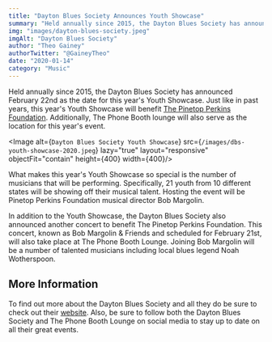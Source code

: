 ```yaml
---
title: "Dayton Blues Society Announces Youth Showcase"
summary: "Held annually since 2015, the Dayton Blues Society has announced February 22nd as the date for this year's Youth Showcase"
img: "images/dayton-blues-society.jpeg"
imgAlt: "Dayton Blues Society"
author: "Theo Gainey"
authorTwitter: "@GaineyTheo"
date: "2020-01-14"
category: "Music"
---
```


Held annually since 2015, the Dayton Blues Society has announced February 22nd as the date for this year's Youth Showcase. Just like in past years, this year's Youth Showcase will benefit [The Pinetop Perkins Foundation](https://www.pinetopperkinsfoundation.org/). Additionally, The Phone Booth lounge will also serve as the location for this year's event.

<Image alt={`Dayton Blues Society Youth Showcase`} src={`/images/dbs-youth-showcase-2020.jpeg`} lazy="true" layout="responsive" objectFit="contain" height={400} width={400}/>

What makes this year's Youth Showcase so special is the number of musicians that will be performing. Specifically, 21 youth from 10 different states will be showing off their musical talent. Hosting the event will be Pinetop Perkins Foundation musical director Bob Margolin.

In addition to the Youth Showcase, the Dayton Blues Society also announced another concert to benefit The Pinetop Perkins Foundation. This concert, known as Bob Margolin & Friends and scheduled for February 21st, will also take place at The Phone Booth Lounge. Joining Bob Margolin will be a number of talented musicians including local blues legend Noah Wotherspoon.

## More Information

To find out more about the Dayton Blues Society and all they do be sure to check out their [website](http://daytonbluessociety.com/wp/). Also, be sure to follow both the Dayton Blues Society and The Phone Booth Lounge on social media to stay up to date on all their great events.
